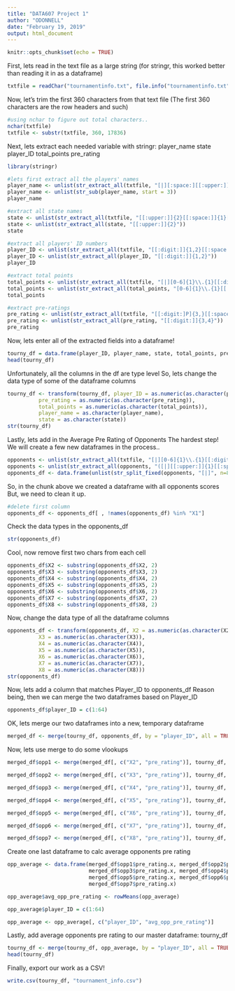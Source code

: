 ```yaml
---
title: "DATA607 Project 1"
author: "ODONNELL"
date: "February 19, 2019"
output: html_document
---
```


```r
knitr::opts_chunk$set(echo = TRUE)
```

First, lets read in the text file as a large string
(for stringr, this worked better than reading it in as a dataframe)
```r
txtfile = readChar("tournamentinfo.txt", file.info("tournamentinfo.txt")$size)
```

Now, let's trim the first 360 characters from that text file
(The first 360 characters are the row headers and such)
```r
#using nchar to figure out total characters..
nchar(txtfile)
txtfile <- substr(txtfile, 360, 17836)
```


Next, lets extract each needed variable with stringr:
player_name
state
player_ID
total_points
pre_rating
```r
library(stringr)

#lets first extract all the players' names
player_name <- unlist(str_extract_all(txtfile, "[|][:space:][[:upper:]]{2,}[[:space:], [:upper:]]{2,}[[:upper:]$]"))
player_name <- unlist(str_sub(player_name, start = 3))
player_name
```

```r
#extract all state names
state <- unlist(str_extract_all(txtfile, "[[:upper:]]{2}[[:space:]]{1}[|]"))
state <- unlist(str_extract_all(state, "[[:upper:]]{2}"))
state
```

```r
#extract all players' ID numbers
player_ID <- unlist(str_extract_all(txtfile, "[[:digit:]]{1,2}[[:space:]]{1}[|]"))
player_ID <- unlist(str_extract_all(player_ID, "[[:digit:]]{1,2}"))
player_ID
```

```r
#extract total points
total_points <- unlist(str_extract_all(txtfile, "[|][0-6]{1}\\.{1}[[:digit:]]{1}"))
total_points <- unlist(str_extract_all(total_points, "[0-6]{1}\\.{1}[[:digit:]]{1}"))
total_points
```

```r
#extract pre-ratings
pre_rating <- unlist(str_extract_all(txtfile, "[[:digit:]P]{3,}[[:space:]]{0,4}[-]"))
pre_rating <- unlist(str_extract_all(pre_rating, "[[:digit:]]{3,4}"))
pre_rating
```

Now, lets enter all of the extracted fields into a dataframe!
```r
tourny_df = data.frame(player_ID, player_name, state, total_points, pre_rating)
head(tourny_df)
```

Unfortunately, all the columns in the df are type level
So, lets change the data type of some of the dataframe columns
```r
tourny_df <- transform(tourny_df, player_ID = as.numeric(as.character(player_ID)),
          pre_rating = as.numeric(as.character(pre_rating)),
          total_points = as.numeric(as.character(total_points)),
          player_name = as.character(player_name),
          state = as.character(state))
str(tourny_df)
```

Lastly, lets add in the Average Pre Rating of Opponents
The hardest step!
We will create a few new dataframes in the process..
```r
opponents <- unlist(str_extract_all(txtfile, "[|][0-6]{1}\\.{1}[[:digit:]]{1}[[:space:]]{1,}([|][[:upper:]]{1}[[:space:]]{1,}[[:digit:]]{0,2}){7}"))
opponents <- unlist(str_extract_all(opponents, "([|][[:upper:]]{1}[[:space:]]{1,}[[:digit:]]{0,2}){7}"))
opponents_df <- data.frame(unlist(str_split_fixed(opponents, "[|]", n=8)))
```

So, in the chunk above we created a dataframe with all opponents scores
But, we need to clean it up.
```r
#delete first column
opponents_df <- opponents_df[ , !names(opponents_df) %in% "X1"]
```

Check the data types in the opponents_df
```r
str(opponents_df)
```

Cool, now remove first two chars from each cell
```r
opponents_df$X2 <- substring(opponents_df$X2, 2)
opponents_df$X3 <- substring(opponents_df$X3, 2)
opponents_df$X4 <- substring(opponents_df$X4, 2)
opponents_df$X5 <- substring(opponents_df$X5, 2)
opponents_df$X6 <- substring(opponents_df$X6, 2)
opponents_df$X7 <- substring(opponents_df$X7, 2)
opponents_df$X8 <- substring(opponents_df$X8, 2)
```


Now, change the data type of all the dataframe columns
```r
opponents_df <- transform(opponents_df, X2 = as.numeric(as.character(X2)),
          X3 = as.numeric(as.character(X3)),
          X4 = as.numeric(as.character(X4)),
          X5 = as.numeric(as.character(X5)),
          X6 = as.numeric(as.character(X6)),
          X7 = as.numeric(as.character(X7)),
          X8 = as.numeric(as.character(X8)))
str(opponents_df)
```

Now, lets add a column that matches Player_ID to opponents_df
Reason being, then we can merge the two dataframes based on Player_ID
```r
opponents_df$player_ID = c(1:64)
```

OK, lets merge our two dataframes into a new, temporary dataframe
```r
merged_df <- merge(tourny_df, opponents_df, by = "player_ID", all = TRUE)
```

Now, lets use merge to do some vlookups
```r
merged_df$opp1 <- merge(merged_df[, c("X2", "pre_rating")], tourny_df, by.x = "X2", by.y = "player_ID", all.x = TRUE)
```

```r
merged_df$opp2 <- merge(merged_df[, c("X3", "pre_rating")], tourny_df, by.x = "X3", by.y = "player_ID", all.x = TRUE)
```

```r
merged_df$opp3 <- merge(merged_df[, c("X4", "pre_rating")], tourny_df, by.x = "X4", by.y = "player_ID", all.x = TRUE)
```

```r
merged_df$opp4 <- merge(merged_df[, c("X5", "pre_rating")], tourny_df, by.x = "X5", by.y = "player_ID", all.x = TRUE)
```

```r
merged_df$opp5 <- merge(merged_df[, c("X6", "pre_rating")], tourny_df, by.x = "X6", by.y = "player_ID", all.x = TRUE)
```

```r
merged_df$opp6 <- merge(merged_df[, c("X7", "pre_rating")], tourny_df, by.x = "X7", by.y = "player_ID", all.x = TRUE)
```

```r
merged_df$opp7 <- merge(merged_df[, c("X8", "pre_rating")], tourny_df, by.x = "X8", by.y = "player_ID", all.x = TRUE)
```

Create one last dataframe to calc average opponents pre rating
```r
opp_average <- data.frame(merged_df$opp1$pre_rating.x, merged_df$opp2$pre_rating.x,
                          merged_df$opp3$pre_rating.x, merged_df$opp4$pre_rating.x,
                          merged_df$opp5$pre_rating.x, merged_df$opp6$pre_rating.x,
                          merged_df$opp7$pre_rating.x)

opp_average$avg_opp_pre_rating <- rowMeans(opp_average)

opp_average$player_ID = c(1:64)

opp_average <- opp_average[, c("player_ID", "avg_opp_pre_rating")]
```

Lastly, add average opponents pre rating to our master dataframe:
tourny_df
```r
tourny_df <- merge(tourny_df, opp_average, by = "player_ID", all = TRUE)
head(tourny_df)
```

Finally, export our work as a CSV!
```r
write.csv(tourny_df, "tournament_info.csv")
```